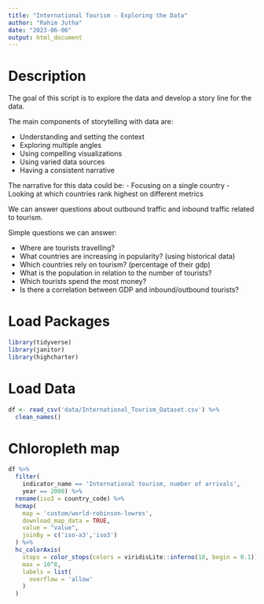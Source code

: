 ```yaml
---
title: "International Tourism - Exploring the Data"
author: "Rahim Jutha"
date: "2023-06-06"
output: html_document
---
```


# Description

The goal of this script is to explore the data and develop a story line for the data.

The main components of storytelling with data are:

- Understanding and setting the context
- Exploring multiple angles
- Using compelling visualizations
- Using varied data sources
- Having a consistent narrative

The narrative for this data could be:
- Focusing on a single country
- Looking at which countries rank highest on different metrics

We can answer questions about outbound traffic and inbound traffic related to tourism.

Simple questions we can answer:

- Where are tourists travelling?
- What countries are increasing in popularity? (using historical data)
- Which countries rely on tourism? (percentage of their gdp)
- What is the population in relation to the number of tourists?
- Which tourists spend the most money?
- Is there a correlation between GDP and inbound/outbound tourists?

# Load Packages
```r
library(tidyverse)
library(janitor)
library(highcharter)
```

# Load Data
```r
df <- read_csv('data/International_Tourism_Dataset.csv') %>%
  clean_names()
```

# Chloropleth map
```r
df %>%
  filter(
    indicator_name == 'International tourism, number of arrivals',
    year == 2000) %>%
  rename(iso3 = country_code) %>%
  hcmap(
    map = 'custom/world-robinson-lowres',
    download_map_data = TRUE,
    value = "value",
    joinBy = c('iso-a3','iso3')
  ) %>%
  hc_colorAxis(
    stops = color_stops(colors = viridisLite::inferno(10, begin = 0.1)),
    max = 10^8,
    labels = list(
      overflow = 'allow'
    )
  )
```